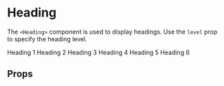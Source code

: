 

<Meta title="synth-ui|Typography/Heading" component={Heading} />

# Heading

The `<Heading>` component is used to display headings. Use the `level` prop to specify the heading level.

<Preview withToolbar>
  <Story name="intro">
    <div>
      <Heading>Heading 1</Heading>
      <Heading level="h2">Heading 2</Heading>
      <Heading level="h3">Heading 3</Heading>
      <Heading level="h4">Heading 4</Heading>
      <Heading level="h5">Heading 5</Heading>
      <Heading level="h6">Heading 6</Heading>
    </div>
  </Story>
</Preview>

## Props

<Props of={Heading} />
